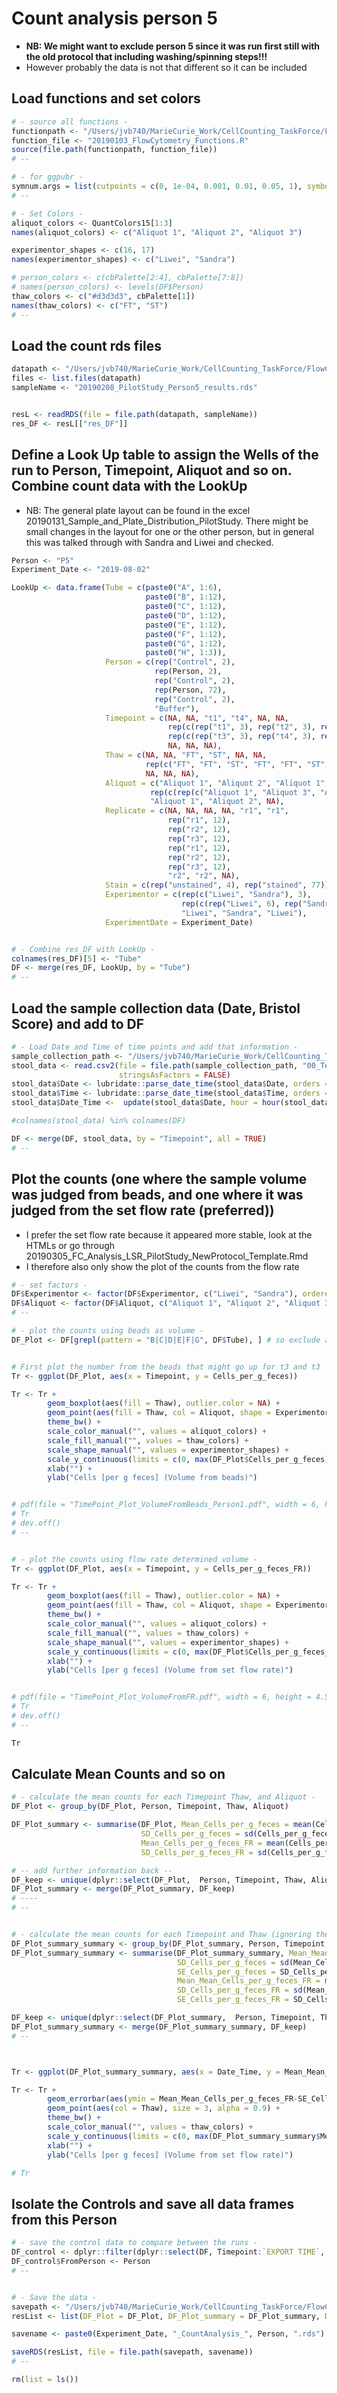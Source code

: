 # Count analysis person 5

- **NB: We might want to exclude person 5 since it was run first still with the old protocol that including washing/spinning steps!!!**
- However probably the data is not that different so it can be included



## Load functions and set colors
<!-- all lines where user user input is required or possible are marked with NB: USER INPUT and NB: user input, respectively -->


```r
# - source all functions -
functionpath <- "/Users/jvb740/MarieCurie_Work/CellCounting_TaskForce/FlowCytometryAnalysis/PILOT_Study/Functions_FC/"
function_file <- "20190103_FlowCytometry_Functions.R"
source(file.path(functionpath, function_file))
# --

# - for ggpubr -
symnum.args = list(cutpoints = c(0, 1e-04, 0.001, 0.01, 0.05, 1), symbols = c("****", "***", "**", "*", "ns"))
# -- 

# - Set Colors -
aliquot_colors <- QuantColors15[1:3]
names(aliquot_colors) <- c("Aliquot 1", "Aliquot 2", "Aliquot 3")

experimentor_shapes <- c(16, 17)
names(experimentor_shapes) <- c("Liwei", "Sandra")

# person_colors <- c(cbPalette[2:4], cbPalette[7:8])
# names(person_colors) <- levels(DF$Person)
thaw_colors <- c("#d3d3d3", cbPalette[1])
names(thaw_colors) <- c("FT", "ST")
# --
```



## Load the count rds files

```r
datapath <- "/Users/jvb740/MarieCurie_Work/CellCounting_TaskForce/FlowCytometryAnalysis/PILOT_Study/PILOT_result_rds_files/"
files <- list.files(datapath)
sampleName <- "20190208_PilotStudy_Person5_results.rds"


resL <- readRDS(file = file.path(datapath, sampleName))
res_DF <- resL[["res_DF"]]
```



## Define a Look Up table to assign the Wells of the run to Person, Timepoint, Aliquot and so on. Combine count data with the LookUp

- NB: The general plate layout can be found in the excel 20190131_Sample_and_Plate_Distribution_PilotStudy. There might be small changes in the layout for one or the other person, but in general this was talked through with Sandra and Liwei and checked. 


```r
Person <- "P5"
Experiment_Date <- "2019-08-02"

LookUp <- data.frame(Tube = c(paste0("A", 1:6), 
                              paste0("B", 1:12),
                              paste0("C", 1:12),
                              paste0("D", 1:12),
                              paste0("E", 1:12), 
                              paste0("F", 1:12), 
                              paste0("G", 1:12),
                              paste0("H", 1:3)), 
                     Person = c(rep("Control", 2), 
                                rep(Person, 2),
                                rep("Control", 2),
                                rep(Person, 72),
                                rep("Control", 2),
                                "Buffer"),
                     Timepoint = c(NA, NA, "t1", "t4", NA, NA,
                                   rep(c(rep("t1", 3), rep("t2", 3), rep("t1", 3), rep("t2", 3)), 3),
                                   rep(c(rep("t3", 3), rep("t4", 3), rep("t3", 3), rep("t4", 3)), 3),
                                   NA, NA, NA),
                     Thaw = c(NA, NA, "FT", "ST", NA, NA,
                              rep(c("FT", "FT", "ST", "FT", "FT", "ST", "FT", "ST", "ST", "FT", "ST", "ST"), 6), 
                              NA, NA, NA),
                     Aliquot = c("Aliquot 1", "Aliquot 2", "Aliquot 1", "Aliquot 3", "Aliquot 1", "Aliquot 2",
                               rep(c(rep(c("Aliquot 1", "Aliquot 3", "Aliquot 2"), 2), rep(c("Aliquot 2", "Aliquot 1", "Aliquot 3"), 2)), 6),
                               "Aliquot 1", "Aliquot 2", NA),
                     Replicate = c(NA, NA, NA, NA, "r1", "r1",
                                   rep("r1", 12),
                                   rep("r2", 12),
                                   rep("r3", 12),
                                   rep("r1", 12),
                                   rep("r2", 12),
                                   rep("r3", 12),
                                   "r2", "r2", NA),
                     Stain = c(rep("unstained", 4), rep("stained", 77)),
                     Experimentor = c(rep(c("Liwei", "Sandra"), 3), 
                                      rep(c(rep("Liwei", 6), rep("Sandra", 6)), 6),
                                      "Liwei", "Sandra", "Liwei"),
                     ExperimentDate = Experiment_Date)


# - Combine res_DF with LookUp -
colnames(res_DF)[5] <- "Tube"
DF <- merge(res_DF, LookUp, by = "Tube")
# --
```



## Load the sample collection data (Date, Bristol Score) and add to DF


```r
# - Load Date and Time of time points and add that information -
sample_collection_path <- "/Users/jvb740/MarieCurie_Work/CellCounting_TaskForce/FlowCytometryAnalysis/PILOT_Study/PILOT_AfterFlow_Analysis_FInalCounts/Input_Data/SampleCollection_csvs/"
stool_data <- read.csv2(file = file.path(sample_collection_path, "00_Template_SampleCollectionSheet_P5.csv"), header = TRUE, sep = ";",
                        stringsAsFactors = FALSE)
stool_data$Date <- lubridate::parse_date_time(stool_data$Date, orders = "dmy", tz = "CET")
stool_data$Time <- lubridate::parse_date_time(stool_data$Time, orders = "HM", tz = "CET")
stool_data$Date_Time <-  update(stool_data$Date, hour = hour(stool_data$Time), minute = minute(stool_data$Time))

#colnames(stool_data) %in% colnames(DF)

DF <- merge(DF, stool_data, by = "Timepoint", all = TRUE)
# --
```



## Plot the counts (one where the sample volume was judged from beads, and one where it was judged from the set flow rate (preferred))

- I prefer the set flow rate because it appeared more stable, look at the HTMLs or go through 20190305_FC_Analysis_LSR_PilotStudy_NewProtocol_Template.Rmd
- I therefore also only show the plot of the counts from the flow rate



```r
# - set factors -
DF$Experimentor <- factor(DF$Experimentor, c("Liwei", "Sandra"), ordered = T)
DF$Aliquot <- factor(DF$Aliquot, c("Aliquot 1", "Aliquot 2", "Aliquot 3"), ordered = T)
# --

# - plot the counts using beads as volume -
DF_Plot <- DF[grepl(pattern = "B|C|D|E|F|G", DF$Tube), ] # so exclude all control and buffer counts in these plots


# First plot the number from the beads that might go up for t3 and t3
Tr <- ggplot(DF_Plot, aes(x = Timepoint, y = Cells_per_g_feces))

Tr <- Tr +
        geom_boxplot(aes(fill = Thaw), outlier.color = NA) +
        geom_point(aes(fill = Thaw, col = Aliquot, shape = Experimentor), position = position_jitterdodge(jitter.height = 0, jitter.width = 0.05), size = 3, alpha = 0.9) +
        theme_bw() +
        scale_color_manual("", values = aliquot_colors) +
        scale_fill_manual("", values = thaw_colors) +
        scale_shape_manual("", values = experimentor_shapes) +
        scale_y_continuous(limits = c(0, max(DF_Plot$Cells_per_g_feces))) +
        xlab("") +
        ylab("Cells [per g feces] (Volume from beads)") 


# pdf(file = "TimePoint_Plot_VolumeFromBeads_Person1.pdf", width = 6, height = 4.5)
# Tr
# dev.off()
# --


# - plot the counts using flow rate determined volume -
Tr <- ggplot(DF_Plot, aes(x = Timepoint, y = Cells_per_g_feces_FR))

Tr <- Tr +
        geom_boxplot(aes(fill = Thaw), outlier.color = NA) +
        geom_point(aes(fill = Thaw, col = Aliquot, shape = Experimentor), position = position_jitterdodge(jitter.height = 0, jitter.width = 0.05), size = 3, alpha = 0.9) +
        theme_bw() +
        scale_color_manual("", values = aliquot_colors) +
        scale_fill_manual("", values = thaw_colors) +
        scale_shape_manual("", values = experimentor_shapes) +
        scale_y_continuous(limits = c(0, max(DF_Plot$Cells_per_g_feces_FR))) +
        xlab("") +
        ylab("Cells [per g feces] (Volume from set flow rate)") 


# pdf(file = "TimePoint_Plot_VolumeFromFR.pdf", width = 6, height = 4.5)
# Tr
# dev.off()
# --
```


```r
Tr
```



## Calculate Mean Counts and so on


```r
# - calculate the mean counts for each Timepoint Thaw, and Aliquot -
DF_Plot <- group_by(DF_Plot, Person, Timepoint, Thaw, Aliquot) 

DF_Plot_summary <- summarise(DF_Plot, Mean_Cells_per_g_feces = mean(Cells_per_g_feces), 
                             SD_Cells_per_g_feces = sd(Cells_per_g_feces),
                             Mean_Cells_per_g_feces_FR = mean(Cells_per_g_feces_FR),
                             SD_Cells_per_g_feces_FR = sd(Cells_per_g_feces_FR))

# -- add further information back --
DF_keep <- unique(dplyr::select(DF_Plot,  Person, Timepoint, Thaw, Aliquot, ExperimentDate:Date_Time))
DF_Plot_summary <- merge(DF_Plot_summary, DF_keep)
# ----
# --


# - calculate the mean counts for each Timepoint and Thaw (ignoring the SD of the aliquots) -
DF_Plot_summary_summary <- group_by(DF_Plot_summary, Person, Timepoint, Thaw)
DF_Plot_summary_summary <- summarise(DF_Plot_summary_summary, Mean_Mean_Cells_per_g_feces = mean(Mean_Cells_per_g_feces), 
                                     SD_Cells_per_g_feces = sd(Mean_Cells_per_g_feces),
                                     SE_Cells_per_g_feces = SD_Cells_per_g_feces/sqrt(n()),
                                     Mean_Mean_Cells_per_g_feces_FR = mean(Mean_Cells_per_g_feces_FR),
                                     SD_Cells_per_g_feces_FR = sd(Mean_Cells_per_g_feces_FR),
                                     SE_Cells_per_g_feces_FR = SD_Cells_per_g_feces_FR/sqrt(n()))

DF_keep <- unique(dplyr::select(DF_Plot_summary,  Person, Timepoint, Thaw, ExperimentDate:Date_Time))
DF_Plot_summary_summary <- merge(DF_Plot_summary_summary, DF_keep)
# --



Tr <- ggplot(DF_Plot_summary_summary, aes(x = Date_Time, y = Mean_Mean_Cells_per_g_feces_FR))

Tr <- Tr +
        geom_errorbar(aes(ymin = Mean_Mean_Cells_per_g_feces_FR-SE_Cells_per_g_feces_FR, ymax = Mean_Mean_Cells_per_g_feces_FR+SE_Cells_per_g_feces_FR, col = Thaw), width = 30000) +
        geom_point(aes(col = Thaw), size = 3, alpha = 0.9) +
        theme_bw() +
        scale_color_manual("", values = thaw_colors) +
        scale_y_continuous(limits = c(0, max(DF_Plot_summary_summary$Mean_Mean_Cells_per_g_feces_FR + DF_Plot_summary_summary$SE_Cells_per_g_feces_FR))) +
        xlab("") +
        ylab("Cells [per g feces] (Volume from set flow rate)") 
```


```r
# Tr
```


## Isolate the Controls and save all data frames from this Person


```r
# - save the control data to compare between the runs -
DF_control <- dplyr::filter(dplyr::select(DF, Timepoint:`EXPORT TIME`, RecTime_sec:ExperimentDate), Person == "Control")
DF_control$FromPerson <- Person
# --


# - Save the data -
savepath <- "/Users/jvb740/MarieCurie_Work/CellCounting_TaskForce/FlowCytometryAnalysis/PILOT_Study/PILOT_AfterFlow_Analysis_FInalCounts/Input_Data/Person_Count_rds/"
resList <- list(DF_Plot = DF_Plot, DF_Plot_summary = DF_Plot_summary, DF_Plot_summary_summary = DF_Plot_summary_summary, DF_control = DF_control)

savename <- paste0(Experiment_Date, "_CountAnalysis_", Person, ".rds")

saveRDS(resList, file = file.path(savepath, savename))
# --
```


```r
rm(list = ls())
```





